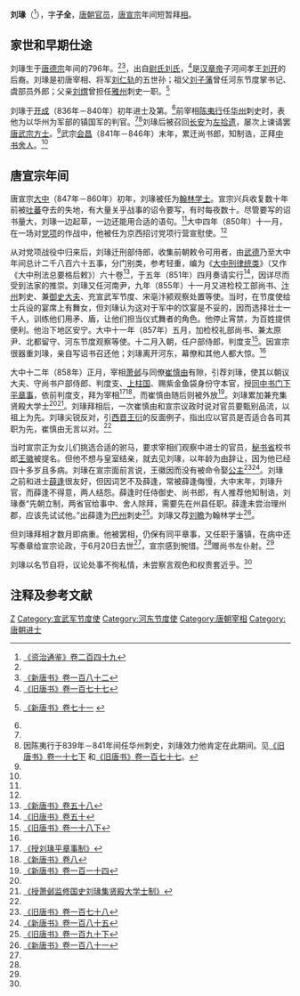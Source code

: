 {{Infobox person
|name        = 刘瑑
|image       = 
|image_size  = 
|caption     = 
|birth_date  = 796年
|birth_place = [[唐朝|唐朝]]
|death_date  = 858年6月20日
|death_place = [[唐朝|唐朝]]
|occupation  = [[唐朝|唐朝]][[官员|官员]]
}}

'''刘瑑'''（{{bd|796年||858年|6月20日|catIdx=L}}<ref name=ZZTJ249>[[:s:资治通鉴/卷249|《资治通鉴》卷二百四十九]]</ref>），字'''子全'''，[[唐朝|唐朝]][[官员|官员]]，[[唐宣宗|唐宣宗]]年间短暂拜[[宰相|相]]。

== 家世和早期仕途 ==
刘瑑生于[[唐德宗|唐德宗]]年间的796年。<ref name=ZZTJ249/><ref name=NBT182>[[:s:新唐书/卷182|《新唐书》卷一百八十二]]</ref>，出自[[尉氏刘氏|尉氏刘氏]]，<ref name=BT177>[[:s:旧唐书/卷177|《旧唐书》卷一百七十七]]</ref>是[[汉章帝|汉章帝]]子河间孝王[[刘开_(汉朝)|刘开]]的后裔。刘瑑是初唐宰相、将军[[刘仁轨|刘仁轨]]的五世孙；祖父[[刘子藩|刘子藩]]曾任河东节度掌书记、虞部员外郎；父亲[[刘煟|刘煟]]曾担任[[雅州|雅州]]刺史一职。<ref>{{cite web |url=http://www.sidneyluo.net/a/a17/071.htm |title=存档副本 |accessdate=2010-05-03 |deadurl=yes |archiveurl=https://web.archive.org/web/20100613021529/http://sidneyluo.net/a/a17/071.htm |archivedate=2010-06-13 }}[http://www.sidneyluo.net/a/a17/table/form36.htm 《新唐书》卷七十一] {{Wayback|url=http://www.sidneyluo.net/a/a17/table/form36.htm |date=20090308053229 }}</ref>

刘瑑于[[开成|开成]]（836年－840年）初年进士及第。<ref name=BT177/>前宰相[[陈夷行|陈夷行]]任[[华州|华州]]刺史时，表他为以华州为军部的镇国军的判官。<ref name=NBT182/><ref>因陈夷行于839年－841年间任华州刺史，刘瑑效力他肯定在此期间。见[[:s:旧唐书/卷17下|《旧唐书》卷一十七下]] 和[[:s:旧唐书/卷177|《旧唐书》卷一百七十七]]。</ref>刘瑑后被召回[[长安|长安]]为[[左拾遗|左拾遗]]，屡次上谏请罢[[唐武宗|唐武宗]][[方士|方士]]。<ref name=NBT182/>武宗[[会昌_(唐朝)|会昌]]（841年－846年）末年，累迁尚书郎，知制诰，正拜[[中书舍人|中书舍人]]。<ref name=BT177/>

== 唐宣宗年间 ==
唐宣宗[[大中_(唐朝)|大中]]（847年－860年）初年，刘瑑被任为[[翰林学士|翰林学士]]。宣宗兴兵收复数十年前被[[吐蕃|吐蕃]]夺去的失地，有大量关乎战事的诏令要写，有时每夜数十。尽管要写的诏书量大，刘瑑一边起草，一边还能用合适的语句。<ref name=NBT182/>大中四年（850年）十一月，在一场对[[党项|党项]]的作战中，他被任为京西招讨党项行营宣慰使。<ref name=ZZTJ249/>

从对党项战役中归来后，刘瑑迁刑部侍郎，收集前朝敕令可用者，由[[武德|武德]]乃至大中年间总计二千八百六十五事，分门别类，参考轻重，编为《[[大中刑律统类|大中刑律统类]]》（又作《大中刑法总要格后敕》）六十卷<ref>[[:s:新唐书/卷58|《新唐书》卷五十八]]</ref>，于五年（851年）四月奏请实行<ref>[[:s:旧唐书/卷50|《旧唐书》卷五十]]</ref>，因详尽而受到法家的推崇。刘瑑又任河南尹，九年（855年）十一月又进检校工部尚书、[[汴州|汴州]]刺史、兼[[御史大夫|御史大夫]]、充宣武军节度、宋亳汴颍观察处置等使。当时，在节度使给士兵设的宴席上有舞女，但刘瑑认为这对于军中的饮宴是不妥的，因而选择壮士一千人，训练他们用矛、盾，让他们担当仪式舞者的角色。他停止宵禁，为百姓提供便利。他治下地区安宁。大中十一年（857年）五月，加检校礼部尚书、兼太原尹、北都留守、河东节度观察等使。十二月入朝，任户部侍郎，判度支<ref name=BT18-2>[[:s:旧唐书/卷18下|《旧唐书》卷一十八下]]</ref>。因宣宗很器重刘瑑，亲自写诏书召还他；刘瑑离开河东，幕僚和其他人都大惊。<ref name=NBT182/>

大中十二年（858年）正月，宰相[[萧邺|萧邺]]与同僚[[崔慎由|崔慎由]]有隙，引荐刘瑑，使其以朝议大夫、守尚书户部侍郎、判度支、[[上柱国|上柱国]]、赐紫金鱼袋身份守本官，授[[同中书门下平章事|同中书门下平章事]]，依前判度支，拜为宰相<ref>[[:s:授刘瑑平章事制|《授刘瑑平章事制》]]</ref><ref name=NBT8>[[:s:新唐书/卷8|《新唐书》卷八]]</ref>，而崔慎由随后则被外放<ref>[[:s:新唐书/卷114|《新唐书》卷一百一十四]]</ref>。刘瑑累加兼充集贤殿大学士<ref name=BT18-2/><ref>[[:s:授萧邺监修国史刘瑑集贤殿大学士制|《授萧邺监修国史刘瑑集贤殿大学士制》]]</ref>。刘瑑拜相后，一次崔慎由和宣宗议政时说对官员要甄别品流，以祖上为先。刘瑑尖锐反对，引[[西晋|西晋]][[王衍_(西晋)|王衍]]的反面例子，指出应以官员是否适合各司其职为先，崔慎由无言以对。<ref name=ZZTJ249/>

当时宣宗正为女儿们挑选合适的驸马，要求宰相们观察中进士的官员，[[秘书省|秘书省]]校书郎[[王徽_(京兆)|王徽]]被提名。但他不想与皇室结亲，就去见刘瑑，以年龄为由辞让，因为他已经四十多岁且多病。刘瑑在宣宗面前言说，王徽因而没有被命令娶[[公主|公主]]<ref>[[:s:旧唐书/卷178|《旧唐书》卷一百七十八]]</ref><ref>[[:s:新唐书/卷185|《新唐书》卷一百八十五]]</ref>。刘瑑之前和进士[[薛逢|薛逢]]很友好，但因词艺不及薛逢，常被薛逢侮慢，大中末年，刘瑑升官，而薛逢不得意，两人结怨。薛逢时任侍御史、尚书郎，有人推荐他知制诰，刘瑑奏“先朝立制，两省官给事中、舍人除拜，需要先在州县任职。薛逢未尝治理州郡，应该先试试他。”出薛逢为[[巴州|巴州]]刺史<ref>[[:s:旧唐书/卷190下|《旧唐书》卷一百九十下]]</ref>。刘瑑又荐[[刘瞻|刘瞻]]为翰林学士<ref>[[:s:新唐书/卷181|《新唐书》卷一百八十一]]</ref>。

但刘瑑拜相才数月即病重。他被罢相，仍保有同平章事，又任职于藩镇，在病中还写奏章给宣宗论政，于6月20日去世<ref name=NBT8/>，宣宗感到惋惜。<ref name=ZZTJ249/>赠尚书左仆射。<ref name=NBT182/>

刘瑑以名节自将，议论处事不徇私情，未尝察言观色和权贵套近乎。<ref name=NBT182/>

== 注释及参考文献 ==
{{reflist|2}}

{{DEFAULTSORT:L}}
[[Category:尉氏刘氏|Z]]
[[Category:宣武军节度使|Category:宣武军节度使]]
[[Category:河东节度使|Category:河东节度使]]
[[Category:唐朝宰相|Category:唐朝宰相]]
[[Category:唐朝进士|Category:唐朝进士]]